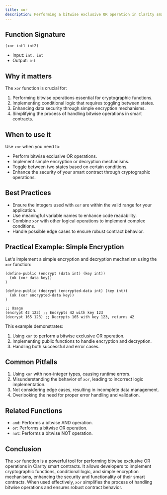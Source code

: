 ```yaml
---
title: xor
description: Performing a bitwise exclusive OR operation in Clarity smart contracts.
---
```


## Function Signature

```clarity
(xor int1 int2)
```

- Input: `int, int`
- Output: `int`

## Why it matters

The `xor` function is crucial for:

1. Performing bitwise operations essential for cryptographic functions.
2. Implementing conditional logic that requires toggling between states.
3. Enhancing data security through simple encryption mechanisms.
4. Simplifying the process of handling bitwise operations in smart contracts.

## When to use it

Use `xor` when you need to:

- Perform bitwise exclusive OR operations.
- Implement simple encryption or decryption mechanisms.
- Toggle between two states based on certain conditions.
- Enhance the security of your smart contract through cryptographic operations.

## Best Practices

- Ensure the integers used with `xor` are within the valid range for your application.
- Use meaningful variable names to enhance code readability.
- Combine `xor` with other logical operations to implement complex conditions.
- Handle possible edge cases to ensure robust contract behavior.

## Practical Example: Simple Encryption

Let's implement a simple encryption and decryption mechanism using the `xor` function:

```clarity
(define-public (encrypt (data int) (key int))
  (ok (xor data key))
)

(define-public (decrypt (encrypted-data int) (key int))
  (ok (xor encrypted-data key))
)

;; Usage
(encrypt 42 123) ;; Encrypts 42 with key 123
(decrypt 165 123) ;; Decrypts 165 with key 123, returns 42
```

This example demonstrates:
1. Using `xor` to perform a bitwise exclusive OR operation.
2. Implementing public functions to handle encryption and decryption.
3. Handling both successful and error cases.

## Common Pitfalls

1. Using `xor` with non-integer types, causing runtime errors.
2. Misunderstanding the behavior of `xor`, leading to incorrect logic implementation.
3. Not considering edge cases, resulting in incomplete data management.
4. Overlooking the need for proper error handling and validation.

## Related Functions

- `and`: Performs a bitwise AND operation.
- `or`: Performs a bitwise OR operation.
- `not`: Performs a bitwise NOT operation.

## Conclusion

The `xor` function is a powerful tool for performing bitwise exclusive OR operations in Clarity smart contracts. It allows developers to implement cryptographic functions, conditional logic, and simple encryption mechanisms, enhancing the security and functionality of their smart contracts. When used effectively, `xor` simplifies the process of handling bitwise operations and ensures robust contract behavior.
